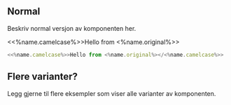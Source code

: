 
## Normal

Beskriv normal versjon av komponenten her.

<Example>
    <<%name.camelcase%>>Hello from <%name.original%></<%name.camelcase%>>
</Example>

```jsx
<<%name.camelcase%>>Hello from <%name.original%></<%name.camelcase%>>
```

## Flere varianter?

Legg gjerne til flere eksempler som viser alle varianter av komponenten.